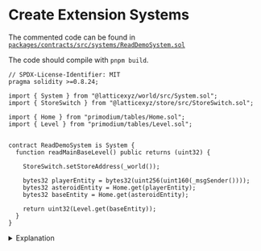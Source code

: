 # Create Extension Systems

The commented code can be found in [`packages/contracts/src/systems/ReadDemoSystem.sol`](https://github.com/primodiumxyz/developer/tree/main/examples/ReadDemo/packages/contracts/src/systems/ReadDemoSystem.sol)

The code should compile with `pnpm build`.

```solidity filename="examples/ReadDemo/packages/contracts/src/systems/ReadDemoSystem.sol" showLineNumbers
// SPDX-License-Identifier: MIT
pragma solidity >=0.8.24;

import { System } from "@latticexyz/world/src/System.sol";
import { StoreSwitch } from "@latticexyz/store/src/StoreSwitch.sol";

import { Home } from "primodium/tables/Home.sol";
import { Level } from "primodium/tables/Level.sol";


contract ReadDemoSystem is System {
  function readMainBaseLevel() public returns (uint32) {

    StoreSwitch.setStoreAddress(_world());

    bytes32 playerEntity = bytes32(uint256(uint160(_msgSender())));
    bytes32 asteroidEntity = Home.get(playerEntity);
    bytes32 baseEntity = Home.get(asteroidEntity);

    return uint32(Level.get(baseEntity));
  }
}
```

<details>
<summary>Explanation</summary>

[**Primodium systems**](../../overview-contracts/systems.mdx) are smart contracts that execute on-chain logic to modify state stored in Primodium [tables](../../overview-contracts/tables.mdx). Systems exist in both the core Primodium contracts and in world extensions.

In the ReadDemo, system contracts are created in `packages/contracts/src/systems`. They are fairly standard smart contracts that only need to import the critical functionality from MUD or the `World` they are interacting with.

```solidity filename="ReadDemoSystem.sol:4"
import { System } from "@latticexyz/world/src/System.sol";
import { StoreSwitch } from "@latticexyz/store/src/StoreSwitch.sol";
```

The contract itself is a `System` so we need to import that MUD library. We also need to tell the contract our `Store` target. `StoreSwitch` allows us to specify the `World` address where our target `Table`s reside.

```solidity filename="ReadDemoSystem.sol:7"
import { Home } from "primodium/tables/Home.sol";
import { Level } from "primodium/tables/Level.sol";
```

We import the necessary `Table` libraries from the target `World`. These libraries are constructed by MUD scripts during `pnpm build`, and include the specific `tableId`s and `fieldLayout`s, with appropriate setters and getters. They handle the encoding and decoding of the underlying storage records for us.

These libraries are imported from the `@primodiumxyz/contracts` npm package.

```solidity filename="ReadDemoSystem.sol:11"
contract ReadDemoSystem is System {
```

Make sure this matches what you specified in `mud.config.ts`

```solidity filename="ReadDemoSystem.sol:14"
StoreSwitch.setStoreAddress(_world());
```

`StoreSwitch` allows us to choose the data source for our extension. `_world()` is inherited from `System`, and resolves to the world that called this system. Since our systems will be registered to the Primodium world, this tells us to use the Primodium tables.

https://mud.dev/world/reference/world-context#_world

```solidity filename="ReadDemoSystem.sol:16"
bytes32 playerEntity = bytes32(uint256(uint160(_msgSender())));
```

Every player has an ID generated from their address for interacting with the world. This is the raw form; usually we use a helper function like `addressToEntity()` to make this cleaner.

`_msgSender()` allows us to find the address of the player calling this system. `msg.sender` won't work since that will be the Primodium world address.

https://mud.dev/world/reference/world-context#_msgsender

```solidity filename="ReadDemoSystem.sol:17"
bytes32 asteroidEntity = Home.get(playerEntity);
bytes32 baseEntity = Home.get(asteroidEntity);
```

This can be a little confusing at first. In Primodium, `Home.get` is dual purpose. Using it on a player ID returns their home asteroid ID. Using it on an asteroid ID returns the base building ID of that asteroid. Combined, we get the building ID of the main base building.

Most tables are not multipurpose like this, but it is common to need to drill down through parent-child entity ID layers.

```solidity filename="ReadDemoSystem.sol:20"
return uint32(Level.get(baseEntity));
```

And we're done. A simple call to the Level table to get the level of the main base for the player.

</details>
